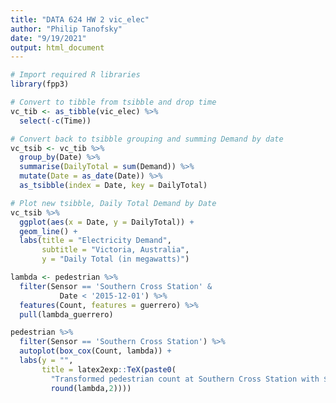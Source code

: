 ```yaml
---
title: "DATA 624 HW 2 vic_elec"
author: "Philip Tanofsky"
date: "9/19/2021"
output: html_document
---
```


```r
# Import required R libraries
library(fpp3)
```

```r
# Convert to tibble from tsibble and drop time
vc_tib <- as_tibble(vic_elec) %>% 
  select(-c(Time))

# Convert back to tsibble grouping and summing Demand by date
vc_tsib <- vc_tib %>%
  group_by(Date) %>%
  summarise(DailyTotal = sum(Demand)) %>%
  mutate(Date = as_date(Date)) %>%
  as_tsibble(index = Date, key = DailyTotal)

# Plot new tsibble, Daily Total Demand by Date
vc_tsib %>%
  ggplot(aes(x = Date, y = DailyTotal)) +
  geom_line() +
  labs(title = "Electricity Demand",
       subtitle = "Victoria, Australia",
       y = "Daily Total (in megawatts)")
```

```r
lambda <- pedestrian %>%
  filter(Sensor == 'Southern Cross Station' &
           Date < '2015-12-01') %>%
  features(Count, features = guerrero) %>%
  pull(lambda_guerrero)

pedestrian %>%
  filter(Sensor == 'Southern Cross Station') %>%
  autoplot(box_cox(Count, lambda)) +
  labs(y = "",
       title = latex2exp::TeX(paste0(
         "Transformed pedestrian count at Southern Cross Station with $\\lambda$ = ",
         round(lambda,2))))
```

